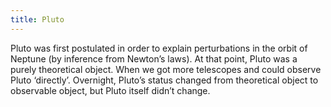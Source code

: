 ```yaml
---
title: Pluto
---
```



Pluto was first postulated in order to explain perturbations in the orbit of Neptune (by inference from Newton's laws). At that point, Pluto was a purely theoretical object. When we got more telescopes and could observe Pluto 'directly'. Overnight, Pluto's status changed from theoretical object to observable object, but Pluto itself didn't change.